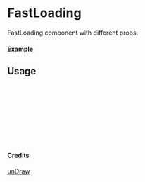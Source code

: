 
<Meta of={FastLoading} title="unDraw/FastLoading" />

# FastLoading

FastLoading component with different props.

#### Example

<Canvas of={FastLoading.Primary} />

## Usage

```ts
import { FastLoading } from "yadl-ui";

const Example = () => {
  return (
      <FastLoading />
  );
};

export default Example;
```

#### Credits
[unDraw](https://undraw.co/illustrations)
